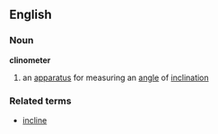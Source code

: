 ==English==
=== Noun === 

'''clinometer'''

# an [[apparatus]] for measuring an [[angle]] of [[inclination]]

===Related terms===
*[[incline]]